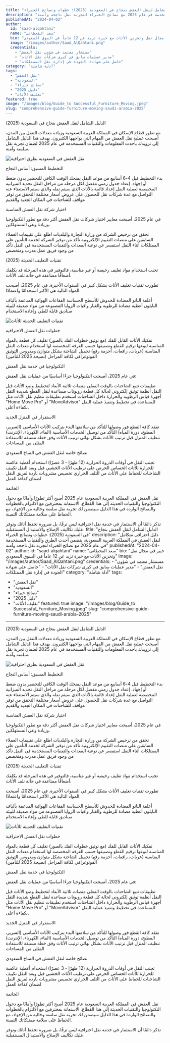 ```yaml
---
title: "الدليل الشامل لنقل العفش بنجاح في السعودية (2025): خطوات ونصائح الخبراء"
description: "دليل احترافي متكامل لنقل العفش في المملكة العربية السعودية، يتضمن أحدث الطرق والتقنيات المستخدمة في عام 2025 مع نصائح الخبراء لتجربة نقل ناجحة وآمنة"
publishedAt: "2024-04-02"
author:
  id: "saad-alqahtani"
  name: "سعد القحطاني"
  bio: "خبير في مجال نقل وتخزين الأثاث مع خبرة تزيد عن 12 عاماً في السوق السعودي"
  image: "/images/author/Saad_AlQahtani.png"
  credentials:
    - "مستشار معتمد في شؤون نقل العفش"
    - "مدير عمليات سابق في كبرى شركات نقل الأثاث"
    - "حاصل على شهادة الجودة في إدارة نقل الممتلكات"
category: "أدلة شاملة"
tags:
  - "نقل العفش"
  - "السعودية"
  - "نصائح خبراء"
  - "دليل 2025"
  - "تغليف الأثاث"
featured: true
image: "/images/blog/Guide_to Successful_Furniture_Moving.jpeg"
slug: "comprehensive-guide-furniture-moving-saudi-arabia-2025"
---
```



<Heading as="h1">الدليل الشامل لنقل العفش بنجاح في السعودية (2025)</Heading>

مع تطور قطاع الإسكان في المملكة العربية السعودية وزيادة معدلات التنقل بين المدن، أصبحت عملية نقل العفش من المهام التي يواجهها الكثيرون. يهدف هذا الدليل الشامل إلى تزويدك بأحدث المعلومات والتقنيات المستخدمة في عام 2025 لضمان تجربة نقل سلسة وآمنة.

<Image
  src="/images/blog/Guide_to Successful_Furniture_Moving.jpeg"
  alt="نقل العفش في السعودية بطرق احترافية"
  caption="نقل العفش بطرق احترافية يضمن سلامة ممتلكاتك الثمينة"
/>

<Heading as="h2">التخطيط المسبق: أساس النجاح</Heading>

<Callout type="info" title="نصيحة خبير">
بدء التخطيط قبل 4-6 أسابيع من موعد النقل يمنحك الوقت الكافي للتحضير بدون ضغط أو إجهاد.
</Callout>

<OrderedList>
  <ListItem>إعداد جدول زمني مفصل لكل مرحلة من مراحل النقل</ListItem>
  <ListItem>تحديد الميزانية المخصصة لعملية النقل</ListItem>
  <ListItem>إعداد قائمة بالأثاث الذي سيتم نقله والذي سيتم الاستغناء عنه</ListItem>
  <ListItem>التواصل مع عدة شركات نقل للحصول على عروض أسعار مختلفة</ListItem>
  <ListItem>التحقق من توفر مواقف للشاحنات في المكان الجديد والقديم</ListItem>
</OrderedList>

<Heading as="h2">اختيار شركة نقل العفش المناسبة</Heading>

في عام 2025، أصبحت معايير اختيار شركات نقل العفش أكثر دقة مع تطور التكنولوجيا وزيادة وعي المستهلكين.

<UnorderedList>
  <ListItem>تحقق من ترخيص الشركة من وزارة التجارة والبلديات</ListItem>
  <ListItem>اطلع على تقييمات العملاء السابقين على منصات التقييم الإلكترونية</ListItem>
  <ListItem>تأكد من توفير الشركة لخدمة التأمين على الممتلكات أثناء النقل</ListItem>
  <ListItem>استفسر عن نوعية المعدات والتقنيات المستخدمة في النقل</ListItem>
  <ListItem>تأكد من وجود فريق عمل مدرب ومتخصص</ListItem>
</UnorderedList>

<Heading as="h2">تقنيات التغليف الحديثة (2025)</Heading>

<Callout type="warning" title="تحذير">
تجنب استخدام مواد تغليف رخيصة أو غير مناسبة، فالتوفير في هذه المرحلة قد يكلفك أضعافًا مضاعفة في حالة تلف الأثاث.
</Callout>

تطورت تقنيات تغليف الأثاث بشكل كبير في السنوات الأخيرة. في عام 2025، أصبحت المواد التالية هي الأكثر استخدامًا واعتمادًا:

<UnorderedList>
  <ListItem>أغلفة النانو المضادة للخدوش للأسطح الحساسة</ListItem>
  <ListItem>الفقاعات الهوائية المدعمة بألياف النايلون</ListItem>
  <ListItem>أغطية مضادة للرطوبة والغبار</ListItem>
  <ListItem>واقيات الزوايا المصنوعة من مواد صديقة للبيئة</ListItem>
  <ListItem>صناديق قابلة للطي وإعادة الاستخدام</ListItem>
</UnorderedList>

<Image
  src="/images/blog/Professional_Furniture_Packing.jpeg"
  alt="تقنيات التغليف الحديثة للأثاث"
  caption="استخدام أحدث تقنيات التغليف يضمن سلامة الأثاث أثناء النقل"
/>

<Heading as="h2">خطوات نقل العفش الاحترافية</Heading>

<OrderedList>
  <ListItem>تفكيك الأثاث القابل للفك (مع توثيق خطوات الفك بالصور)</ListItem>
  <ListItem>تغليف كل قطعة بالمواد المناسبة لنوعها</ListItem>
  <ListItem>ترقيم القطع وتصنيفها حسب الغرفة المخصصة لها</ListItem>
  <ListItem>استخدام معدات النقل المناسبة (عربات، رافعات، أحزمة رفع)</ListItem>
  <ListItem>تحميل الشاحنة بشكل متوازن ومدروس</ListItem>
  <ListItem>التوثيق الفوتوغرافي لكافة المراحل (نصيحة 2025 للتأمين)</ListItem>
</OrderedList>

<Heading as="h2">التكنولوجيا في خدمة نقل العفش</Heading>

في عام 2025، أصبحت التكنولوجيا جزءًا أساسيًا من عمليات نقل العفش:

<UnorderedList>
  <ListItem>تطبيقات تتبع الشاحنات بالوقت الفعلي</ListItem>
  <ListItem>منصات ثلاثية الأبعاد لتخطيط وضع الأثاث قبل النقل</ListItem>
  <ListItem>أنظمة توثيق إلكتروني لحالة كل قطعة</ListItem>
  <ListItem>روبوتات مساعدة لنقل القطع شديدة الثقل</ListItem>
  <ListItem>أجهزة قياس الرطوبة والحرارة داخل الشاحنات</ListItem>
</UnorderedList>

<Callout type="success" title="فائدة تكنولوجية">
استخدم تطبيقات تنظيم نقل الأثاث مثل "Home Move Pro" أو "MoveAdvisor" للمساعدة في تخطيط وتنفيذ عملية النقل بكفاءة أعلى.
</Callout>

<Heading as="h2">الاستقرار في المنزل الجديد</Heading>

<OrderedList>
  <ListItem>تفقد كافة القطع فور وصولها للتأكد من سلامتها</ListItem>
  <ListItem>البدء بتركيب الأثاث الأساسي (السرير، المطبخ، دورة المياه)</ListItem>
  <ListItem>التأكد من توصيل الخدمات الأساسية (الماء، الكهرباء، الإنترنت)</ListItem>
  <ListItem>تنظيف المنزل قبل ترتيب الأثاث بشكل نهائي</ListItem>
  <ListItem>ترتيب الأثاث وفق خطة مسبقة للاستفادة المثلى من المساحات</ListItem>
</OrderedList>

<Heading as="h2">نصائح خاصة لنقل العفش في المناخ السعودي</Heading>

<UnorderedList>
  <ListItem>تجنب النقل في أوقات الذروة الحرارية (12 ظهرًا - 3 عصرًا)</ListItem>
  <ListItem>استخدام أغطية عاكسة للحرارة للأثاث الحساس</ListItem>
  <ListItem>الحرص على ترطيب الأثاث الخشبي قبل وبعد النقل</ListItem>
  <ListItem>تكييف الشاحنات للحفاظ على الأثاث من التلف الحراري</ListItem>
  <ListItem>تخصيص مشروبات باردة لفريق النقل لضمان كفاءة العمل</ListItem>
</UnorderedList>

<Heading as="h2">الخاتمة</Heading>

نقل العفش في المملكة العربية السعودية عام 2025 أصبح أكثر تطورًا وأمانًا مع دخول التكنولوجيا والتقنيات الحديثة إلى هذا القطاع. الاستعانة بمحترفين مع الالتزام بالخطوات والنصائح الواردة في هذا الدليل سيضمن لك تجربة نقل سلسة وخالية من الإجهاد، مع الحفاظ على سلامة ممتلكاتك الثمينة.

تذكر دائمًا أن الاستثمار في خدمة نقل احترافية ليس ترفًا، بل ضرورة تحفظ أثاثك وتوفر عليك تكاليف الإصلاح والاستبدال المستقبلية. 
title: "الدليل الشامل لنقل العفش بنجاح في السعودية (2025): خطوات ونصائح الخبراء"
description: "دليل احترافي متكامل لنقل العفش في المملكة العربية السعودية، يتضمن أحدث الطرق والتقنيات المستخدمة في عام 2025 مع نصائح الخبراء لتجربة نقل ناجحة وآمنة"
publishedAt: "2024-04-02"
author:
  id: "saad-alqahtani"
  name: "سعد القحطاني"
  bio: "خبير في مجال نقل وتخزين الأثاث مع خبرة تزيد عن 12 عاماً في السوق السعودي"
  image: "/images/author/Saad_AlQahtani.png"
  credentials:
    - "مستشار معتمد في شؤون نقل العفش"
    - "مدير عمليات سابق في كبرى شركات نقل الأثاث"
    - "حاصل على شهادة الجودة في إدارة نقل الممتلكات"
category: "أدلة شاملة"
tags:
  - "نقل العفش"
  - "السعودية"
  - "نصائح خبراء"
  - "دليل 2025"
  - "تغليف الأثاث"
featured: true
image: "/images/blog/Guide_to Successful_Furniture_Moving.jpeg"
slug: "comprehensive-guide-furniture-moving-saudi-arabia-2025"
---


<Heading as="h1">الدليل الشامل لنقل العفش بنجاح في السعودية (2025)</Heading>

مع تطور قطاع الإسكان في المملكة العربية السعودية وزيادة معدلات التنقل بين المدن، أصبحت عملية نقل العفش من المهام التي يواجهها الكثيرون. يهدف هذا الدليل الشامل إلى تزويدك بأحدث المعلومات والتقنيات المستخدمة في عام 2025 لضمان تجربة نقل سلسة وآمنة.

<Image
  src="/images/blog/Guide_to Successful_Furniture_Moving.jpeg"
  alt="نقل العفش في السعودية بطرق احترافية"
  caption="نقل العفش بطرق احترافية يضمن سلامة ممتلكاتك الثمينة"
/>

<Heading as="h2">التخطيط المسبق: أساس النجاح</Heading>

<Callout type="info" title="نصيحة خبير">
بدء التخطيط قبل 4-6 أسابيع من موعد النقل يمنحك الوقت الكافي للتحضير بدون ضغط أو إجهاد.
</Callout>

<OrderedList>
  <ListItem>إعداد جدول زمني مفصل لكل مرحلة من مراحل النقل</ListItem>
  <ListItem>تحديد الميزانية المخصصة لعملية النقل</ListItem>
  <ListItem>إعداد قائمة بالأثاث الذي سيتم نقله والذي سيتم الاستغناء عنه</ListItem>
  <ListItem>التواصل مع عدة شركات نقل للحصول على عروض أسعار مختلفة</ListItem>
  <ListItem>التحقق من توفر مواقف للشاحنات في المكان الجديد والقديم</ListItem>
</OrderedList>

<Heading as="h2">اختيار شركة نقل العفش المناسبة</Heading>

في عام 2025، أصبحت معايير اختيار شركات نقل العفش أكثر دقة مع تطور التكنولوجيا وزيادة وعي المستهلكين.

<UnorderedList>
  <ListItem>تحقق من ترخيص الشركة من وزارة التجارة والبلديات</ListItem>
  <ListItem>اطلع على تقييمات العملاء السابقين على منصات التقييم الإلكترونية</ListItem>
  <ListItem>تأكد من توفير الشركة لخدمة التأمين على الممتلكات أثناء النقل</ListItem>
  <ListItem>استفسر عن نوعية المعدات والتقنيات المستخدمة في النقل</ListItem>
  <ListItem>تأكد من وجود فريق عمل مدرب ومتخصص</ListItem>
</UnorderedList>

<Heading as="h2">تقنيات التغليف الحديثة (2025)</Heading>

<Callout type="warning" title="تحذير">
تجنب استخدام مواد تغليف رخيصة أو غير مناسبة، فالتوفير في هذه المرحلة قد يكلفك أضعافًا مضاعفة في حالة تلف الأثاث.
</Callout>

تطورت تقنيات تغليف الأثاث بشكل كبير في السنوات الأخيرة. في عام 2025، أصبحت المواد التالية هي الأكثر استخدامًا واعتمادًا:

<UnorderedList>
  <ListItem>أغلفة النانو المضادة للخدوش للأسطح الحساسة</ListItem>
  <ListItem>الفقاعات الهوائية المدعمة بألياف النايلون</ListItem>
  <ListItem>أغطية مضادة للرطوبة والغبار</ListItem>
  <ListItem>واقيات الزوايا المصنوعة من مواد صديقة للبيئة</ListItem>
  <ListItem>صناديق قابلة للطي وإعادة الاستخدام</ListItem>
</UnorderedList>

<Image
  src="/images/blog/Professional_Furniture_Packing.jpeg"
  alt="تقنيات التغليف الحديثة للأثاث"
  caption="استخدام أحدث تقنيات التغليف يضمن سلامة الأثاث أثناء النقل"
/>

<Heading as="h2">خطوات نقل العفش الاحترافية</Heading>

<OrderedList>
  <ListItem>تفكيك الأثاث القابل للفك (مع توثيق خطوات الفك بالصور)</ListItem>
  <ListItem>تغليف كل قطعة بالمواد المناسبة لنوعها</ListItem>
  <ListItem>ترقيم القطع وتصنيفها حسب الغرفة المخصصة لها</ListItem>
  <ListItem>استخدام معدات النقل المناسبة (عربات، رافعات، أحزمة رفع)</ListItem>
  <ListItem>تحميل الشاحنة بشكل متوازن ومدروس</ListItem>
  <ListItem>التوثيق الفوتوغرافي لكافة المراحل (نصيحة 2025 للتأمين)</ListItem>
</OrderedList>

<Heading as="h2">التكنولوجيا في خدمة نقل العفش</Heading>

في عام 2025، أصبحت التكنولوجيا جزءًا أساسيًا من عمليات نقل العفش:

<UnorderedList>
  <ListItem>تطبيقات تتبع الشاحنات بالوقت الفعلي</ListItem>
  <ListItem>منصات ثلاثية الأبعاد لتخطيط وضع الأثاث قبل النقل</ListItem>
  <ListItem>أنظمة توثيق إلكتروني لحالة كل قطعة</ListItem>
  <ListItem>روبوتات مساعدة لنقل القطع شديدة الثقل</ListItem>
  <ListItem>أجهزة قياس الرطوبة والحرارة داخل الشاحنات</ListItem>
</UnorderedList>

<Callout type="success" title="فائدة تكنولوجية">
استخدم تطبيقات تنظيم نقل الأثاث مثل "Home Move Pro" أو "MoveAdvisor" للمساعدة في تخطيط وتنفيذ عملية النقل بكفاءة أعلى.
</Callout>

<Heading as="h2">الاستقرار في المنزل الجديد</Heading>

<OrderedList>
  <ListItem>تفقد كافة القطع فور وصولها للتأكد من سلامتها</ListItem>
  <ListItem>البدء بتركيب الأثاث الأساسي (السرير، المطبخ، دورة المياه)</ListItem>
  <ListItem>التأكد من توصيل الخدمات الأساسية (الماء، الكهرباء، الإنترنت)</ListItem>
  <ListItem>تنظيف المنزل قبل ترتيب الأثاث بشكل نهائي</ListItem>
  <ListItem>ترتيب الأثاث وفق خطة مسبقة للاستفادة المثلى من المساحات</ListItem>
</OrderedList>

<Heading as="h2">نصائح خاصة لنقل العفش في المناخ السعودي</Heading>

<UnorderedList>
  <ListItem>تجنب النقل في أوقات الذروة الحرارية (12 ظهرًا - 3 عصرًا)</ListItem>
  <ListItem>استخدام أغطية عاكسة للحرارة للأثاث الحساس</ListItem>
  <ListItem>الحرص على ترطيب الأثاث الخشبي قبل وبعد النقل</ListItem>
  <ListItem>تكييف الشاحنات للحفاظ على الأثاث من التلف الحراري</ListItem>
  <ListItem>تخصيص مشروبات باردة لفريق النقل لضمان كفاءة العمل</ListItem>
</UnorderedList>

<Heading as="h2">الخاتمة</Heading>

نقل العفش في المملكة العربية السعودية عام 2025 أصبح أكثر تطورًا وأمانًا مع دخول التكنولوجيا والتقنيات الحديثة إلى هذا القطاع. الاستعانة بمحترفين مع الالتزام بالخطوات والنصائح الواردة في هذا الدليل سيضمن لك تجربة نقل سلسة وخالية من الإجهاد، مع الحفاظ على سلامة ممتلكاتك الثمينة.

تذكر دائمًا أن الاستثمار في خدمة نقل احترافية ليس ترفًا، بل ضرورة تحفظ أثاثك وتوفر عليك تكاليف الإصلاح والاستبدال المستقبلية. 
 
 
 
 
 
